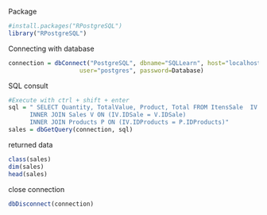 Package
```r
#install.packages("RPostgreSQL")
library("RPostgreSQL")
```
Connecting with database 
```r
connection = dbConnect("PostgreSQL", dbname="SQLLearn", host="localhost", port=5434,
                    user="postgres", password=Database)
```
SQL consult 
```r
#Execute with ctrl + shift + enter
sql = " SELECT Quantity, TotalValue, Product, Total FROM ItensSale  IV
      INNER JOIN Sales V ON (IV.IDSale = V.IDSale) 
      INNER JOIN Products P ON (IV.IDProducts = P.IDProducts)"
sales = dbGetQuery(connection, sql)
```
returned data
```r
class(sales)
dim(sales)
head(sales)
```
close connection
```r
dbDisconnect(connection)
```
